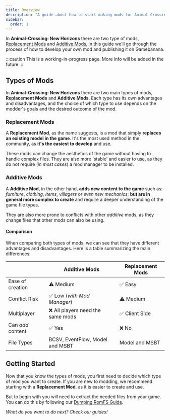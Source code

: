 ```yaml
---
title: Overview
description: "A guide about how to start making mods for Animal-Crossing: New Horizons!"
sidebar:
  order: 1
---
```


In **Animal-Crossing: New Horizons** there are two type of mods, [Replacement Mods](#replacement-mods) and [Additive Mods](#additive-mods), in this guide we'll go through the process of how to develop your own mod and publishing it on Gamebanana.

:::caution
This is a working-in-progress page. More info will be added in the future.
:::

## Types of Mods
In **Animal-Crossing: New Horizons** there are two main types of mods, **Replacement Mods** and **Additive Mods**. Each type has its own advantages and disadvantages, and the choice of which type to use depends on the modder's goals and the desired outcome of the mod.

### Replacement Mods
A **Replacement Mod**, as the name suggests, is a mod that simply **replaces an existing model in the game**. It's the most used method in the community, as **it's the easiest to develop** and use.

These mods can change the aesthetics of the game without having to handle complex files. They are also more 'stable' and easier to use, as they do not require (*in most cases*) a mod manager to be installed.

### Additive Mods
A **Additive Mod**, in the other hand, **adds new content to the game** such as: *furniture*, *clothing*, *items*, *villagers* or *even new mechanics*; **but are in general more complex to create** and require a deeper understanding of the game file types.

They are also more prone to conflicts with other *additive* mods, as they change files that other mods can also be using. 

#### Comparison
When comparing both types of mods, we can see that they have different advantages and disadvantages. Here is a table summarizing the main differences:

|                       | Additive Mods                         | Replacement Mods                   |
| --------------------- | ------------------------------------- | ---------------------------------- |
| Ease of creation      | ⚠️ Medium                             | ✅ Easy                           |
| Conflict Risk         | ✅ Low (*with Mod Manager*)           | ⚠️ Medium                         |
| Multiplayer           | ❌ All players need the same mods     | ✅ Client Side                    |
| Can *add* content     | ✅ Yes                                | ❌ No                             |
| File Types            | BCSV, EventFlow, Model and MSBT       |  Model and MSBT                    |

## Getting Started
Now that you know the types of mods, you first need to decide which type of mod you want to create. If you are new to modding, we recommend starting with a **Replacement Mod**, as it is easier to create and use.

But to begin with you will need to extract the needed files from your game. You can do this by following our [Dumping RomFS Guide](../../guides/dumping-romfs).


*What do you want to do next? Check our guides!*

<LinkCard
  title="Replace a Model"
  href="/creating-mods/editing-model"
  description="Want to create your first replacement mod? Check this guide!"
/>

<LinkCard
  title="Edit Messages (MSBT)"
  href="/creating-mods/editing-msbt"
  description="What about changing the name of an item? or a villager? MSBT handles all the text in the game!"
/>

<LinkCard
  title="Edit a BCSCV"
  href="/creating-mods/editing-bcsv"
  description="Are you interested in create your first additive mod? BCSV is the way to go!"
/>